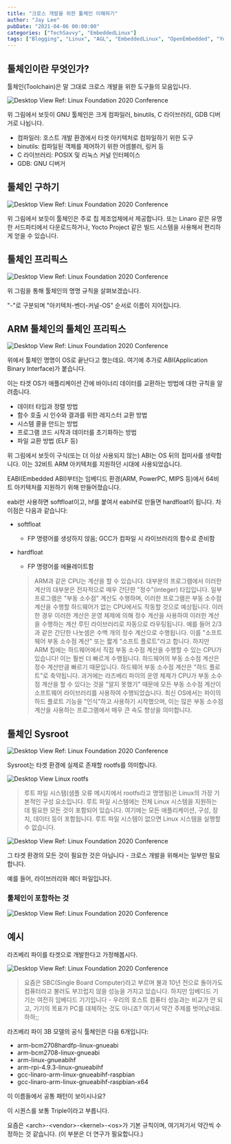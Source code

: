 ```yaml
---
title: "크로스 개발을 위한 툴체인 이해하기"
author: "Jay Lee"
pubDate: "2021-04-06 00:00:00"
categories: ["TechSavvy", "EmbeddedLinux"]
tags: ["Blogging", "Linux", "AGL", "EmbeddedLinux", "OpenEmbedded", "Yocto", "CrossDevelopment", "GCC", "GDB", "Toolchain"]
---
```


## 툴체인이란 무엇인가?

툴체인(Toolchain)은 말 그대로 크로스 개발을 위한 도구들의 모음입니다.

![Desktop View](/assets/img/01-Toolchain/1.png)
Ref: Linux Foundation 2020 Conference   

위 그림에서 보듯이 GNU 툴체인은 크게 컴파일러, binutils, C 라이브러리, GDB 디버거로 나뉩니다.

- 컴파일러: 호스트 개발 환경에서 타겟 아키텍처로 컴파일하기 위한 도구
- binutils: 컴파일된 객체를 제어하기 위한 어셈블러, 링커 등
- C 라이브러리: POSIX 및 리눅스 커널 인터페이스
- GDB: GNU 디버거

## 툴체인 구하기

![Desktop View](/assets/img/01-Toolchain/2.png)
Ref: Linux Foundation 2020 Conference   

위 그림에서 보듯이 툴체인은 주로 칩 제조업체에서 제공합니다. 또는 Linaro 같은 유명한 서드파티에서 다운로드하거나, Yocto Project 같은 빌드 시스템을 사용해서 편리하게 얻을 수 있습니다.

## 툴체인 프리픽스

![Desktop View](/assets/img/01-Toolchain/3.png)
Ref: Linux Foundation 2020 Conference   

위 그림을 통해 툴체인의 명명 규칙을 살펴보겠습니다.

"-"로 구분되며 "아키텍처-벤더-커널-OS" 순서로 이름이 지어집니다.

## ARM 툴체인의 툴체인 프리픽스

![Desktop View](/assets/img/01-Toolchain/4.png)
Ref: Linux Foundation 2020 Conference   

위에서 툴체인 명명이 OS로 끝난다고 했는데요. 여기에 추가로 ABI(Application Binary Interface)가 붙습니다.

이는 타겟 OS가 애플리케이션 간에 바이너리 데이터를 교환하는 방법에 대한 규칙을 알려줍니다.

- 데이터 타입과 정렬 방법
- 함수 호출 시 인수와 결과를 위한 레지스터 교환 방법
- 시스템 콜을 만드는 방법
- 프로그램 코드 시작과 데이터를 초기화하는 방법
- 파일 교환 방법 (ELF 등)

위 그림에서 보듯이 구식(또는 더 이상 사용되지 않는) ABI는 OS 뒤의 접미사를 생략합니다. 이는 32비트 ARM 아키텍처를 지원하던 시대에 사용되었습니다.

EABI(Embedded ABI)부터는 임베디드 환경(ARM, PowerPC, MIPS 등)에서 64비트 아키텍처를 지원하기 위해 만들어졌습니다.

eabi만 사용하면 softfloat이고, hf를 붙여서 eabihf로 만들면 hardfloat이 됩니다. 차이점은 다음과 같습니다:

- softfloat
    - FP 명령어를 생성하지 않음; GCC가 컴파일 시 라이브러리의 함수로 준비함
- hardfloat
    - FP 명령어를 에뮬레이트함

    > ARM과 같은 CPU는 계산을 할 수 있습니다. 대부분의 프로그램에서 이러한 계산의 대부분은 전자적으로 매우 간단한 "정수"(integer) 타입입니다.
    일부 프로그램은 "부동 소수점" 계산도 수행하며, 이러한 프로그램은 부동 소수점 계산을 수행할 하드웨어가 없는 CPU에서도 작동할 것으로 예상됩니다. 이러한 경우 이러한 계산은 운영 체제에 의해 정수 계산을 사용하여 이러한 계산을 수행하는 계산 루틴 라이브러리로 자동으로 라우팅됩니다. 예를 들어 2/3과 같은 간단한 나눗셈은 수백 개의 정수 계산으로 수행됩니다. 이를 "소프트웨어 부동 소수점 계산" 또는 짧게 "소프트 플로트"라고 합니다.
    하지만 ARM 칩에는 하드웨어에서 직접 부동 소수점 계산을 수행할 수 있는 CPU가 있습니다!
    이는 훨씬 더 빠르게 수행됩니다. 하드웨어의 부동 소수점 계산은 정수 계산만큼 빠르기 때문입니다. 하드웨어 부동 소수점 계산은 "하드 플로트"로 축약됩니다.
    과거에는 라즈베리 파이의 운영 체제가 CPU가 부동 소수점 계산을 할 수 있다는 것을 "알지 못했기" 때문에 모든 부동 소수점 계산이 소프트웨어 라이브러리를 사용하여 수행되었습니다. 최신 OS에서는 파이의 하드 플로트 기능을 "인식"하고 사용하기 시작했으며, 이는 많은 부동 소수점 계산을 사용하는 프로그램에서 매우 큰 속도 향상을 의미합니다.

## 툴체인 Sysroot

![Desktop View](/assets/img/01-Toolchain/5.png)
Ref: Linux Foundation 2020 Conference   

Sysroot는 타겟 환경에 실제로 존재할 rootfs를 의미합니다.

![Desktop View](/assets/img/01-Toolchain/6.png)
Linux rootfs

> 루트 파일 시스템(샘플 오류 메시지에서 rootfs라고 명명됨)은 Linux의 가장 기본적인 구성 요소입니다. 루트 파일 시스템에는 전체 Linux 시스템을 지원하는 데 필요한 모든 것이 포함되어 있습니다. 여기에는 모든 애플리케이션, 구성, 장치, 데이터 등이 포함됩니다. 루트 파일 시스템이 없으면 Linux 시스템을 실행할 수 없습니다.

![Desktop View](/assets/img/01-Toolchain/7.png)
Ref: Linux Foundation 2020 Conference   

그 타겟 환경의 모든 것이 필요한 것은 아닙니다 - 크로스 개발을 위해서는 일부만 필요합니다.

예를 들어, 라이브러리와 헤더 파일입니다.

### 툴체인이 포함하는 것

![Desktop View](/assets/img/01-Toolchain/8.png)
Ref: Linux Foundation 2020 Conference   

## 예시

라즈베리 파이를 타겟으로 개발한다고 가정해봅시다.

![Desktop View](/assets/img/01-Toolchain/9.png)
Ref: Linux Foundation 2020 Conference   

> 요즘은 SBC(Single Board Computer)라고 부르며 불과 10년 전으로 돌아가도 컴퓨터라고 불러도 부끄럽지 않을 성능을 가지고 있습니다. 하지만 임베디드 기기는 여전히 임베디드 기기입니다 - 우리의 호스트 컴퓨터 성능과는 비교가 안 되고, 기기의 목표가 PC를 대체하는 것도 아니죠? 여기서 약간 주제를 벗어났네요. 하하;;

라즈베리 파이 3B 모델의 공식 툴체인은 다음 6개입니다:

- arm-bcm2708hardfp-linux-gnueabi
- arm-bcm2708-linux-gnueabi
- arm-linux-gnueabihf
- arm-rpi-4.9.3-linux-gnueabihf
- gcc-linaro-arm-linux-gnueabihf-raspbian
- gcc-linaro-arm-linux-gnueabihf-raspbian-x64

이 이름들에서 공통 패턴이 보이시나요?

이 시퀀스를 보통 Triple이라고 부릅니다.

요즘은 \<arch>-\<vendor>-\<kernel>-\<os>가 기본 규칙이며, 여기저기서 약간씩 수정하는 것 같습니다. (이 부분은 더 연구가 필요합니다.)